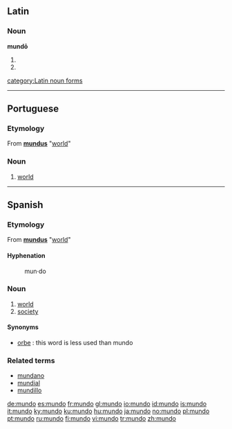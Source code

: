 ==Latin==
===Noun===
'''mundō''' {{m}}
# {{inflection of|mundus#Latin|mundus|dat|s}}
# {{inflection of|mundus#Latin|mundus|abl|s}}

[[category:Latin noun forms]]

----

==Portuguese==
===Etymology===
From {{L.|pt}} '''[[mundus]]''' "[[world]]"

===Noun===
{{pt-noun-m}}

# [[world]]

----

==Spanish==
===Etymology===
From {{L.|es}} '''[[mundus]]''' "[[world]]"

====Hyphenation====
:mun&middot;do

===Noun===
{{es-noun-m}}

# [[world]]
# [[society]]

====Synonyms====
*[[orbe]] : this word is less used than mundo

===Related terms===
*[[mundano]]
*[[mundial]]
*[[mundillo]]

[[de:mundo]]
[[es:mundo]]
[[fr:mundo]]
[[gl:mundo]]
[[io:mundo]]
[[id:mundo]]
[[is:mundo]]
[[it:mundo]]
[[ky:mundo]]
[[ku:mundo]]
[[hu:mundo]]
[[ja:mundo]]
[[no:mundo]]
[[pl:mundo]]
[[pt:mundo]]
[[ru:mundo]]
[[fi:mundo]]
[[vi:mundo]]
[[tr:mundo]]
[[zh:mundo]]